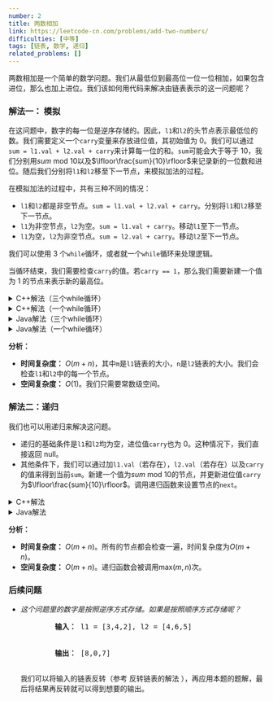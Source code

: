 ```yaml
---
number: 2
title: 两数相加
link: https://leetcode-cn.com/problems/add-two-numbers/
difficulties: [中等]
tags: [链表, 数学, 递归]
related_problems: []
---
```



两数相加是一个简单的数学问题。我们从最低位到最高位一位一位相加，如果包含进位，那么也加上进位。我们该如何用代码来解决由链表表示的这一问题呢？

### 解法一： 模拟

在这问题中，数字的每一位是逆序存储的。因此，`l1`和`l2`的头节点表示最低位的数。我们需要定义一个`carry`变量来存放进位值，其初始值为 0。我们可以通过`sum = l1.val + l2.val + carry`来计算每一位的和。`sum`可能会大于等于 10，我们分别用$sum \text{ mod } 10$以及$\lfloor\frac{sum}{10}\rfloor$来记录新的一位数和进位。随后我们分别将`l1`和`l2`移至下一节点，来模拟加法的过程。

在模拟加法的过程中，共有三种不同的情况：

- `l1`和`l2`都是非空节点。`sum = l1.val + l2.val + carry`。分别将`l1`和`l2`移至下一节点。
- `l1`为非空节点，`l2`为空。`sum = l1.val + carry`。移动`l1`至下一节点。
- `l1`为空，`l2`为非空节点。`sum = l2.val + carry`。移动`l2`至下一节点。

我们可以使用 3 个`while`循环，或者就一个`while`循环来处理逻辑。

当循环结束，我们需要检查`carry`的值。若`carry == 1`，那么我们需要新建一个值为 1 的节点来表示新的最高位。

<details class="code-details">
    <summary>C++解法（三个while循环）</summary>

```cpp
/**
 * Definition for singly-linked list.
 * struct ListNode {
 *     int val;
 *     ListNode *next;
 *     ListNode() : val(0), next(nullptr) {}
 *     ListNode(int x) : val(x), next(nullptr) {}
 *     ListNode(int x, ListNode *next) : val(x), next(next) {}
 * };
 */
class Solution {
public:
    ListNode* addTwoNumbers(ListNode* l1, ListNode* l2) {
        ListNode* head = new ListNode();
        ListNode* cur = head;

        int carry = 0;
        while (l1 && l2) {
            int sum = l1->val + l2->val + carry;
            cur->next = new ListNode(sum % 10);
            cur = cur->next;
            carry = sum / 10;
            l1 = l1->next;
            l2 = l2->next;
        }

        while (l1) {
            int sum = l1->val + carry;
            cur->next = new ListNode(sum % 10);
            cur = cur->next;
            carry = sum / 10;
            l1 = l1->next;
        }

        while (l2) {
            int sum = l2->val + carry;
            cur->next = new ListNode(sum % 10);
            cur = cur->next;
            carry = sum / 10;
            l2 = l2->next;
        }

        if (carry) {
            cur->next = new ListNode(carry);
        }

        return head->next;
    }
};
```

</details>

<details class="code-details">
    <summary>C++解法（一个while循环）</summary>

```cpp
/**
 * Definition for singly-linked list.
 * struct ListNode {
 *     int val;
 *     ListNode *next;
 *     ListNode() : val(0), next(nullptr) {}
 *     ListNode(int x) : val(x), next(nullptr) {}
 *     ListNode(int x, ListNode *next) : val(x), next(next) {}
 * };
 */
class Solution {
public:
    ListNode* addTwoNumbers(ListNode* l1, ListNode* l2) {
        ListNode* head = new ListNode();
        ListNode* cur = head;
        int carry = 0;

        while (l1 || l2) {
            int val1 = l1 ? l1 -> val : 0;
            int val2 = l2 ? l2 -> val : 0;
            int sum = val1 + val2 + carry;
            cur->next = new ListNode(sum % 10);
            cur = cur->next;
            carry = sum / 10;
            if (l1) {
                l1 = l1->next;
            }
            if (l2) {
                l2 = l2->next;
            }
        }

        if (carry) {
            cur->next = new ListNode(carry);
        }

        return head->next;
    }
};
```

</details>

<details class="code-details">
    <summary>Java解法（三个while循环）</summary>

```java
/**
 * Definition for singly-linked list.
 * public class ListNode {
 *     int val;
 *     ListNode next;
 *     ListNode() {}
 *     ListNode(int val) { this.val = val; }
 *     ListNode(int val, ListNode next) { this.val = val; this.next = next; }
 * }
 */
class Solution {
    public ListNode addTwoNumbers(ListNode l1, ListNode l2) {
        ListNode head = new ListNode();
        ListNode cur = head;
        int carry = 0;

        while (l1 != null && l2 != null) {
            int sum = l1.val + l2.val + carry;
            cur.next = new ListNode(sum % 10);
            cur = cur.next;
            carry = sum / 10;
            l1 = l1.next;
            l2 = l2.next;
        }

        while (l1 != null) {
            int sum = l1.val + carry;
            cur.next = new ListNode(sum % 10);
            cur = cur.next;
            carry = sum / 10;
            l1 = l1.next;
        }

        while (l2 != null) {
            int sum = l2.val + carry;
            cur.next = new ListNode(sum % 10);
            cur = cur.next;
            carry = sum / 10;
            l2 = l2.next;
        }

        if (carry == 1) {
            cur.next = new ListNode(carry);
        }

        return head.next;
    }
}
```

</details>

<details class="code-details">
    <summary>Java解法（一个while循环）</summary>

```java
/**
 * Definition for singly-linked list.
 * public class ListNode {
 *     int val;
 *     ListNode next;
 *     ListNode() {}
 *     ListNode(int val) { this.val = val; }
 *     ListNode(int val, ListNode next) { this.val = val; this.next = next; }
 * }
 */
class Solution {
    public ListNode addTwoNumbers(ListNode l1, ListNode l2) {
        ListNode head = new ListNode();
        ListNode cur = head;
        int carry = 0;

        while (l1 != null || l2 != null) {
            int val1 = l1 == null ? 0 : l1.val;
            int val2 = l2 == null ? 0 : l2.val;
            int sum = val1 + val2 + carry;
            cur.next = new ListNode(sum % 10);
            cur = cur.next;
            carry = sum / 10;
            if (l1 != null) {
                l1 = l1.next;
            }
            if (l2 != null) {
                l2 = l2.next;
            }
        }

        if (carry == 1) {
            cur.next = new ListNode(carry);
        }

        return head.next;
    }
}
```

</details>

**分析：**

- **时间复杂度：** $O(m+n)$，其中`m`是`l1`链表的大小，`n`是`l2`链表的大小。我们会检查`l1`和`l2`中的每一个节点。
- **空间复杂度：** $O(1)$。我们只需要常数级空间。

### 解法二：递归

我们也可以用递归来解决这问题。

- 递归的基础条件是`l1`和`l2`均为空，进位值`carry`也为 0。这种情况下，我们直接返回 null。
- 其他条件下，我们可以通过加`l1.val`（若存在），`l2.val`（若存在）以及`carry`的值来得到当前`sum`。新建一个值为$sum \text{ mod } 10$的节点，并更新进位值`carry`为$\lfloor\frac{sum}{10}\rfloor$。调用递归函数来设置节点的`next`。

<details class="code-details">
    <summary>C++解法</summary>

```cpp
/**
 * Definition for singly-linked list.
 * struct ListNode {
 *     int val;
 *     ListNode *next;
 *     ListNode() : val(0), next(nullptr) {}
 *     ListNode(int x) : val(x), next(nullptr) {}
 *     ListNode(int x, ListNode *next) : val(x), next(next) {}
 * };
 */
class Solution {
private:
    ListNode* addTwoNumbersHelper(ListNode* l1, ListNode* l2, int carry) {
        if (!l1 && !l2 && !carry) {
            return NULL;
        }

        int sum = carry;
        if (l1) {
            sum += l1->val;
            l1 = l1->next;
        }

        if (l2) {
            sum += l2->val;
            l2 = l2->next;
        }

        ListNode* node = new ListNode(sum % 10);
        carry = sum / 10;
        node->next = addTwoNumbersHelper(l1, l2, carry);
        return node;
    }

public:
    ListNode* addTwoNumbers(ListNode* l1, ListNode* l2) {
        return addTwoNumbersHelper(l1, l2, 0);
    }
};
```

</details>

<details class="code-details">
    <summary>Java解法</summary>

```java
/**
 * Definition for singly-linked list.
 * public class ListNode {
 *     int val;
 *     ListNode next;
 *     ListNode() {}
 *     ListNode(int val) { this.val = val; }
 *     ListNode(int val, ListNode next) { this.val = val; this.next = next; }
 * }
 */
class Solution {
    public ListNode addTwoNumbers(ListNode l1, ListNode l2) {
        return addTwoNumbersHelper(l1, l2, 0);
    }

    private ListNode addTwoNumbersHelper(ListNode l1, ListNode l2, int carry) {
        if (l1 == null && l2 == null && carry == 0) {
            return null;
        }

        int sum = carry;
        if (l1 != null) {
            sum += l1.val;
            l1 = l1.next;
        }

        if (l2 != null) {
            sum += l2.val;
            l2 = l2.next;
        }

        ListNode node = new ListNode(sum % 10);
        carry = sum / 10;
        node.next = addTwoNumbersHelper(l1, l2, carry);

        return node;
    }
}
```

</details>

**分析：**

- **时间复杂度：** $O(m+n)$。所有的节点都会检查一遍，时间复杂度为$O(m+n)$。
- **空间复杂度：** $O(m+n)$。递归函数会被调用$\text{max}(m, n)$次。

<div id="follow-up">
  <h3>后续问题</h3>
  <ul className="follow-up-list">
    <li>
      <i>这个问题里的数字是按照逆序方式存储。如果是按照顺序方式存储呢？</i>
      <pre>
        <strong>输入：</strong> l1 = [3,4,2], l2 = [4,6,5]
        <br />
        <strong>输出：</strong> [8,0,7]
      </pre>
      <p>
        我们可以将输入的链表反转（参考
        <Link to="/zh/solution/reverse-linked-list">反转链表的解法</Link>
        ），再应用本题的题解，最后将结果再反转就可以得到想要的输出。
      </p>
    </li>
  </ul>
</div>
